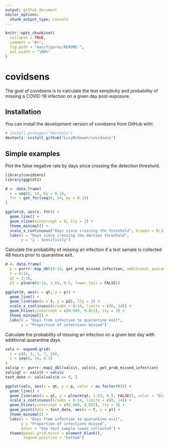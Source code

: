 ```yaml
---
output: github_document
editor_options: 
  chunk_output_type: console
---
```


<!-- README.md is generated from README.Rmd. Please edit that file -->

```r
knitr::opts_chunk$set(
  collapse = TRUE,
  comment = "#>",
  fig.path = "man/figures/README-",
  out.width = "100%"
)
```

# covidsens

<!-- badges: start -->
<!-- badges: end -->

The goal of covidsens is to calculate the test sensitivity and probability of missing a COVID-19 infection on a given day post-exposure.

## Installation

<!-- You can install the released version of covidsens from [CRAN](https://CRAN.R-project.org) with: -->

<!-- ``` r -->
<!-- install.packages("covidsens") -->
<!-- ``` -->

You can install the development version of covidsens from GitHub with:

```r
# install.packages("devtools")
devtools::install_github("LucyMcGowan/covidsens")
```


## Simple examples

Plot the false negative rate by days since crossing the detection threshold.

```r
library(covidsens)
library(ggplot2)

d <- data.frame(
  x = seq(0, 14, by = 0.1),
  fnr = get_fnr(seq(0, 14, by = 0.1))
)

ggplot(d, aes(x, fnr)) +
  geom_line() +
  geom_vline(xintercept = 0, lty = 2) +
  theme_minimal() +
  scale_x_continuous("Days since crossing the threshold", breaks = 0:14) +
  labs(x = "Days since crossing the dection threshold",
       y = "1 - Sensitivity") 
```

Calculate the probability of missing an infection if a test sample is collected 48 hours prior to quarantine exit.

```r
d <- data.frame(
  p = purrr::map_dbl(0:14, get_prob_missed_infection, additional_quarantine_time = 2),
  t = 0:14,
  qt = 2:16,
  p2 = plnorm(0:14, 1.63, 0.5, lower.tail = FALSE))

ggplot(d, aes(x = qt, y = p)) +
  geom_line() +
  geom_line(aes(x = t, y = p2), lty = 2) + 
  scale_x_continuous(breaks = 0:14, limits = c(0, 14)) +
  geom_hline(yintercept = c(0.089, 0.022), lty = 3) +
  theme_minimal() +
  labs(x = "Days from infection to quarantine exit",
       y = "Proportion of infections missed")
```

Calculate the probability of missing an infection on a given test day with additional quarantine days.

```r
vals <- expand.grid(
  t = c(0, 3, 5, 7, 10),
  s = seq(0, 14, 0.1)
)
vals$p <- purrr::map2_dbl(vals$t, vals$s, get_prob_missed_infection)
vals$qt <- vals$t + vals$s
test_date <- vals[vals$s == 0, ]

ggplot(vals, aes(x = qt, y = p, color = as.factor(t))) +
  geom_line() +
  geom_line(aes(x = qt, y = plnorm(qt, 1.63, 0.5, FALSE)), color = "black", lty = 2) +
  scale_x_continuous(breaks = 0:14, limits = c(0, 14)) +
  geom_hline(yintercept = c(0.089, 0.022), lty = 3) +
  geom_point(data = test_date, aes(x = t, y = p)) +
  theme_minimal() +
  labs(x = "Days from infection to quarantine exit",
       y = "Proportion of infections missed",
       color = "Day test sample \nwas collected") +
  theme(panel.grid.minor = element_blank(),
        legend.position = "bottom") 
```
